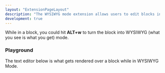 ```yaml
---
layout: "ExtensionPageLayout"
description: "The WYSIWYG mode extension allows users to edit blocks in it's readable, rendered state!"
development: true
---
```



While in a block, you could hit **ALT+w** to turn the block into WYSIWYG (what you see is what you get) mode. 

### Playground

The text editor below is what gets rendered over a block while in WYSIWYG Mode.

<WYSIWYGMode />
